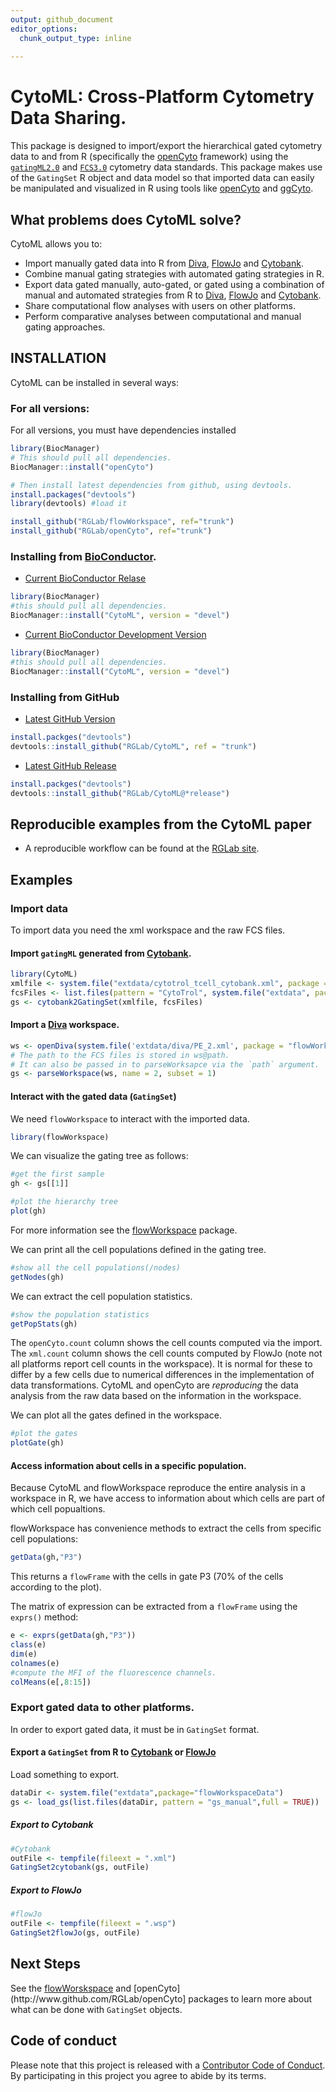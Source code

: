 ```yaml
---
output: github_document
editor_options: 
  chunk_output_type: inline
  
---
```


# CytoML: Cross-Platform Cytometry Data Sharing.

This package is designed to import/export the hierarchical gated cytometry data to and from R (specifically the [openCyto](https://github.com/RGLab/openCyto) framework) using the [`gatingML2.0`](https://www.ncbi.nlm.nih.gov/pmc/articles/PMC4874733/) and [`FCS3.0`](http://isac-net.org/Resources/Standards/FCS3-1.aspx) cytometry data standards. This package makes use of the `GatingSet` R object and data model so that imported data can easily be manipulated and visualized in R using tools like [openCyto](https://github.com/RGLab/openCyto) and [ggCyto](https://github.com/RGLab/ggcyto).


## What problems does CytoML solve?

CytoML allows you to:

- Import manually gated data into R from [Diva](http://www.bdbiosciences.com/us/instruments/clinical/software/flow-cytometry-acquisition/bd-facsdiva-software/m/333333/overview), [FlowJo](https://www.flowjo.com/) and [Cytobank](https://cytobank.org/).
- Combine manual gating strategies with automated gating strategies in R.
- Export data gated manually, auto-gated, or gated using a combination of manual and automated strategies from R to [Diva](http://www.bdbiosciences.com/us/instruments/clinical/software/flow-cytometry-acquisition/bd-facsdiva-software/m/333333/overview), [FlowJo](https://www.flowjo.com/) and [Cytobank](https://cytobank.org/).
- Share computational flow analyses with users on other platforms.
- Perform comparative analyses between computational and manual gating approaches.


## INSTALLATION

CytoML can be installed in several ways:

### For all versions:

For all versions, you must have dependencies installed

```r
library(BiocManager)
# This should pull all dependencies.
BiocManager::install("openCyto") 

# Then install latest dependencies from github, using devtools.
install.packages("devtools") 
library(devtools) #load it

install_github("RGLab/flowWorkspace", ref="trunk")
install_github("RGLab/openCyto", ref="trunk")
```

### Installing from [BioConductor](https://www.bioconductor.org).

- [Current BioConductor Relase](https://doi.org/doi:10.18129/B9.bioc.CytoML)

```r
library(BiocManager)
#this should pull all dependencies.
BiocManager::install("CytoML", version = "devel") 
```

- [Current BioConductor Development Version](http://bioconductor.org/packages/devel/bioc/html/CytoML.html)

```r
library(BiocManager)
#this should pull all dependencies.
BiocManager::install("CytoML", version = "devel") 
```

### Installing from GitHub

- [Latest GitHub Version](https://github.com/RGLab/CytoML)

```r
install.packges("devtools")
devtools::install_github("RGLab/CytoML", ref = "trunk")
```

- [Latest GitHub Release](https://github.com/RGLab/CytoML/releases)

```r
install.packges("devtools")
devtools::install_github("RGLab/CytoML@*release")
```
## Reproducible examples from the CytoML paper

- A reproducible workflow can be found at the [RGLab site](http://www.rglab.org/CytoML).

## Examples

### Import data

To import data you need the xml workspace and the raw FCS files.

#### Import `gatingML` generated from [Cytobank](https://cytobank.org/).


```r
library(CytoML)
xmlfile <- system.file("extdata/cytotrol_tcell_cytobank.xml", package = "CytoML")
fcsFiles <- list.files(pattern = "CytoTrol", system.file("extdata", package = "flowWorkspaceData"), full.names = T)
gs <- cytobank2GatingSet(xmlfile, fcsFiles)
```

#### Import a [Diva](http://www.bdbiosciences.com/us/instruments/clinical/software/flow-cytometry-acquisition/bd-facsdiva-software/m/333333/overview) workspace.

```r
ws <- openDiva(system.file('extdata/diva/PE_2.xml', package = "flowWorkspaceData"))
# The path to the FCS files is stored in ws@path.
# It can also be passed in to parseWorksapce via the `path` argument.
gs <- parseWorkspace(ws, name = 2, subset = 1)
```


#### Interact with the gated data (`GatingSet`)

We need `flowWorkspace` to interact with the imported data.

```r
library(flowWorkspace)
```

We can visualize the gating tree as follows:

```r
#get the first sample
gh <- gs[[1]]

#plot the hierarchy tree
plot(gh)
```

For more information see the [flowWorkspace](http://www.github.com/RGLab/flowWorkspace) package.

We can print all the cell populations defined in the gating tree.

```r
#show all the cell populations(/nodes)
getNodes(gh)
```

We can extract the cell population statistics. 

```r
#show the population statistics
getPopStats(gh)
```

The `openCyto.count` column shows the cell counts computed via the import.
The `xml.count` column shows the cell counts computed by FlowJo (note not all platforms report cell counts in the workspace). It is normal for these to differ by a few cells due to numerical differences in the implementation of data transformations. CytoML and openCyto are *reproducing* the data analysis from the raw data based on the information in the workspace.

We can plot all the gates defined in the workspace.

```r
#plot the gates
plotGate(gh) 
```

#### Access information about cells in a specific population.

Because CytoML and flowWorkspace reproduce the entire analysis in a workspace in R, we have access to information about which cells are part of which cell popualtions.

flowWorkspace has convenience methods to extract the cells from specific cell populations:

```r
getData(gh,"P3")
```
This returns a `flowFrame` with the cells in gate P3 (70% of the cells according to the plot).

The matrix of expression can be extracted from a `flowFrame` using the `exprs()` method:

```r
e <- exprs(getData(gh,"P3"))
class(e)
dim(e)
colnames(e)
#compute the MFI of the fluorescence channels.
colMeans(e[,8:15])
```

### Export gated data to other platforms.

In order to export gated data, it must be in `GatingSet` format.

#### Export a `GatingSet` from R to [Cytobank](https://cytobank.org/) or [FlowJo](https://www.flowjo.com/)

Load something to export.

```r
dataDir <- system.file("extdata",package="flowWorkspaceData")
gs <- load_gs(list.files(dataDir, pattern = "gs_manual",full = TRUE))
```

##### Export to Cytobank

```r
#Cytobank
outFile <- tempfile(fileext = ".xml")
GatingSet2cytobank(gs, outFile)
```

##### Export to FlowJo

```r
#flowJo
outFile <- tempfile(fileext = ".wsp")
GatingSet2flowJo(gs, outFile)
```

## Next Steps

See the [flowWorskspace](http://www.github.com/RGLab/flowWorkspace) and [openCyto](http://www.github.com/RGLab/openCyto] packages to learn more about what can be done with `GatingSet` objects.

## Code of conduct 

Please note that this project is released with a [Contributor Code of Conduct](CODE_OF_CONDUCT.md).
  By participating in this project you agree to abide by its terms.
